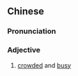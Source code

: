 ==Chinese==
{{zh-forms|alt=噓冚}}

===Pronunciation===
{{zh-pron
|c=heoi1 ham6,heoi1 haam6
|cat=a
}}

===Adjective===
{{zh-adj}}

# {{lb|zh|Cantonese}} [[crowded]] and [[busy]]